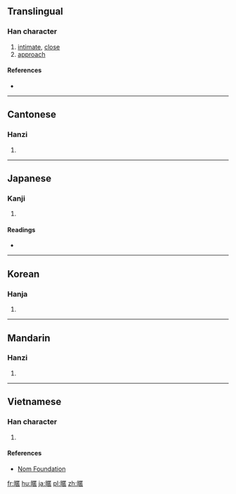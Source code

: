 ==Translingual==

===Han character===
{{Han char|rn=72|rad=日|as=11|sn=15|four=6101<sub>6</sub>|canj=日尸廿口 (ASTR)|ids=⿰[[日]][[匿]]}}

# [[intimate]], [[close]]
# [[approach]]

====References====
* {{Han ref|kx=0499.250|dkj=14132|dj=0868.310|hdz=21528.040|uh=66B1|ud=26289|bh=BCCA|bd=48330}}

----

==Cantonese==

===Hanzi===
{{yue-hanzi|jyut=[[nik1]]|y=nik1}}

# {{defn|lang=yue|sort=日11}}

----

==Japanese==

===Kanji===
{{ja-kanji|grade=|rs=日11}}

# {{defn|lang=ja|sort=日11}}

====Readings====
* {{ja-readings|on=[[じつ]] (jitsu), [[にち]] (nichi)|kun=[[ちかずく]] (chikazuku), [[ちかずき]] (chikazuki)}}

----

==Korean==

===Hanja===
{{ko-hanja|hangeul=[[닐]], [[일]]|eumhun=|rv=nil, il|mr=nil, il|y=nil, il}}

# {{defn|lang=ko|sort=日11}}

----

==Mandarin==

===Hanzi===
{{cmn-hanzi|pin=[[nì]] ([[ni4]])|wg=ni<sup>4</sup>}}

# {{defn|lang=cmn|sort=日11}}

----

==Vietnamese==

===Han character===
{{vi-readings|rs=日11| hanviet = nặc}}

# {{defn|lang=vi|sort=日11}}

====References====
*[http://nomfoundation.org/common/nom_details.php?codepoint=66b1 Nom Foundation]

[[fr:暱]]
[[hu:暱]]
[[ja:暱]]
[[pl:暱]]
[[zh:暱]]